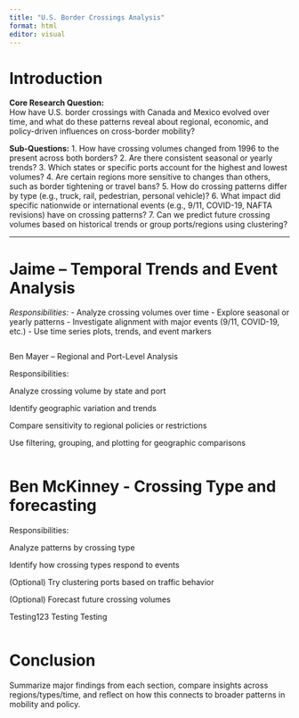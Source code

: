 ```yaml
---
title: "U.S. Border Crossings Analysis"
format: html
editor: visual
---
```


# Introduction

**Core Research Question:**\
How have U.S. border crossings with Canada and Mexico evolved over time, and what do these patterns reveal about regional, economic, and policy-driven influences on cross-border mobility?

**Sub-Questions:** 1. How have crossing volumes changed from 1996 to the present across both borders? 2. Are there consistent seasonal or yearly trends? 3. Which states or specific ports account for the highest and lowest volumes? 4. Are certain regions more sensitive to changes than others, such as border tightening or travel bans? 5. How do crossing patterns differ by type (e.g., truck, rail, pedestrian, personal vehicle)? 6. What impact did specific nationwide or international events (e.g., 9/11, COVID-19, NAFTA revisions) have on crossing patterns? 7. Can we predict future crossing volumes based on historical trends or group ports/regions using clustering?

------------------------------------------------------------------------

# Jaime – Temporal Trends and Event Analysis

*Responsibilities:* - Analyze crossing volumes over time - Explore seasonal or yearly patterns - Investigate alignment with major events (9/11, COVID-19, etc.) - Use time series plots, trends, and event markers

```r

```

Ben Mayer – Regional and Port-Level Analysis

Responsibilities:

Analyze crossing volume by state and port

Identify geographic variation and trends

Compare sensitivity to regional policies or restrictions

Use filtering, grouping, and plotting for geographic comparisons

```r

```

# Ben McKinney - Crossing Type and forecasting

Responsibilities:

Analyze patterns by crossing type

Identify how crossing types respond to events

(Optional) Try clustering ports based on traffic behavior

(Optional) Forecast future crossing volumes

Testing123 Testing Testing

```r

```

# Conclusion

Summarize major findings from each section, compare insights across regions/types/time, and reflect on how this connects to broader patterns in mobility and policy.
